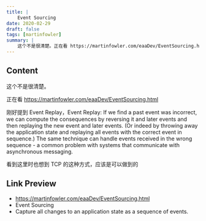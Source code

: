 ```yaml
---
title: |
    Event Sourcing
date: 2020-02-29
draft: false
tags: [martinfowler]
summary: |
    这个不是很清楚。正在看 https://martinfowler.com/eaaDev/EventSourcing.html 刚好提到 Event Replay，Event Replay: If we find a past event was incorrect, we can compute the consequences by reversing it and later events and then replaying the new event and later events. (Or indeed by throwing away the application state and replaying all events with the correct event in sequence.) The same technique can handle events received in the wrong sequence - a common problem with systems that communicate with asynchronous messaging.
---
```


## Content

这个不是很清楚。

正在看 https://martinfowler.com/eaaDev/EventSourcing.html

刚好提到 Event Replay，Event Replay: If we find a past event was incorrect, we can compute the consequences by reversing it and later events and then replaying the new event and later events. (Or indeed by throwing away the application state and replaying all events with the correct event in sequence.) The same technique can handle events received in the wrong sequence - a common problem with systems that communicate with asynchronous messaging.

看到这里时也想到 TCP 的这种方式，应该是可以做到的

## Link Preview

- https://martinfowler.com/eaaDev/EventSourcing.html
- Event Sourcing
- Capture all changes to an application state as a sequence of events.
